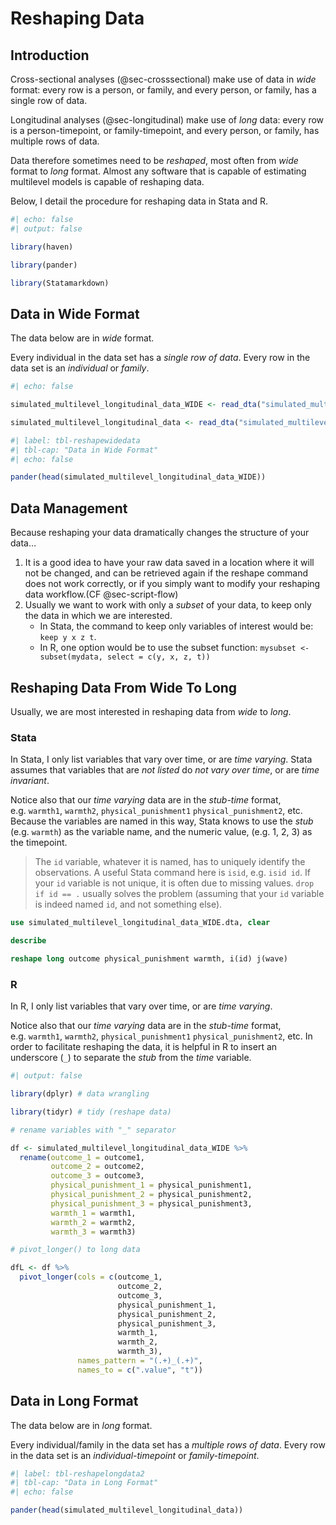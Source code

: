 # Reshaping Data {#sec-reshape}

## Introduction

Cross-sectional analyses (@sec-crosssectional) make use of data in *wide* format: every row is a person, or family, and every person, or family, has a single row of data.

Longitudinal analyses (@sec-longitudinal) make use of *long* data: every row is a person-timepoint, or family-timepoint, and every person, or family, has multiple rows of data.

Data therefore sometimes need to be *reshaped*, most often from *wide* format to *long* format. Almost any software that is capable of estimating multilevel models is capable of reshaping data. 

Below, I detail the procedure for reshaping data in Stata and R. 

```r
#| echo: false
#| output: false

library(haven)

library(pander)

library(Statamarkdown)

```


## Data in Wide Format

::: {.callout-note}
The data below are in *wide* format.

Every individual in the data set has a *single row of data*. Every row in the data set is an *individual* or *family*.
:::

```r
#| echo: false

simulated_multilevel_longitudinal_data_WIDE <- read_dta("simulated_multilevel_longitudinal_data_WIDE.dta")

simulated_multilevel_longitudinal_data <- read_dta("simulated_multilevel_longitudinal_data.dta")

```

```r
#| label: tbl-reshapewidedata
#| tbl-cap: "Data in Wide Format"
#| echo: false

pander(head(simulated_multilevel_longitudinal_data_WIDE))

```

## Data Management

Because reshaping your data dramatically changes the structure of your data... 

1. It is a good idea to have your raw data saved in a location where it will not be changed, and can be retrieved again if the reshape command does not work correctly, or if you simply want to modify your reshaping data workflow.(CF @sec-script-flow)
2. Usually we want to work with only a *subset* of your data, to keep only the data in which we are interested. 
    - In Stata, the command to keep only variables of interest would be: `keep y x z t`.
    - In R, one option would be to use the subset function: `mysubset <- subset(mydata, select = c(y, x, z, t))`

## Reshaping Data From Wide To Long

Usually, we are most interested in reshaping data from *wide* to *long*.

::: {.panel-tabset group="language"}

### Stata

In Stata, I only list variables that vary over time, or are *time varying*. Stata assumes that variables that are *not listed* do *not vary over time*, or are *time invariant*.

Notice also that our *time varying* data are in the *stub-time* format, e.g. `warmth1`, `warmth2`, `physical_punishment1` `physical_punishment2`, etc. Because the variables are named in this way, Stata knows to use the *stub* (e.g. `warmth`) as the variable name, and the numeric value, (e.g. 1, 2, 3) as the timepoint.

> The `id` variable, whatever it is named, has to uniquely identify the observations. A useful Stata command here is `isid`, e.g. `isid id`. If your `id` variable is not unique, it is often due to missing values. `drop if id == .` usually solves the problem (assuming that your `id` variable is indeed named `id`, and not something else).


```stata

use simulated_multilevel_longitudinal_data_WIDE.dta, clear

describe

reshape long outcome physical_punishment warmth, i(id) j(wave)

```

### R

In R, I only list variables that vary over time, or are *time varying*. 

Notice also that our *time varying* data are in the *stub-time* format, e.g. `warmth1`, `warmth2`, `physical_punishment1` `physical_punishment2`, etc. In order to facilitate reshaping the data, it is helpful in R to insert an underscore (`_`) to separate the *stub* from the *time* variable. 

```r
#| output: false

library(dplyr) # data wrangling

library(tidyr) # tidy (reshape data)

```

```r

# rename variables with "_" separator

df <- simulated_multilevel_longitudinal_data_WIDE %>%
  rename(outcome_1 = outcome1,
         outcome_2 = outcome2,
         outcome_3 = outcome3,
         physical_punishment_1 = physical_punishment1,
         physical_punishment_2 = physical_punishment2,
         physical_punishment_3 = physical_punishment3,
         warmth_1 = warmth1,
         warmth_2 = warmth2,
         warmth_3 = warmth3) 

```

```r

# pivot_longer() to long data

dfL <- df %>%
  pivot_longer(cols = c(outcome_1,
                        outcome_2,
                        outcome_3,
                        physical_punishment_1,
                        physical_punishment_2,
                        physical_punishment_3,
                        warmth_1,
                        warmth_2,
                        warmth_3), 
               names_pattern = "(.+)_(.+)",
               names_to = c(".value", "t"))

```

:::

## Data in Long Format

::: {.callout-note}
The data below are in *long* format.

Every individual/family in the data set has a *multiple rows of data*. Every row in the data set is an *individual-timepoint* or *family-timepoint*.
:::

```r
#| label: tbl-reshapelongdata2
#| tbl-cap: "Data in Long Format"
#| echo: false

pander(head(simulated_multilevel_longitudinal_data))

```









